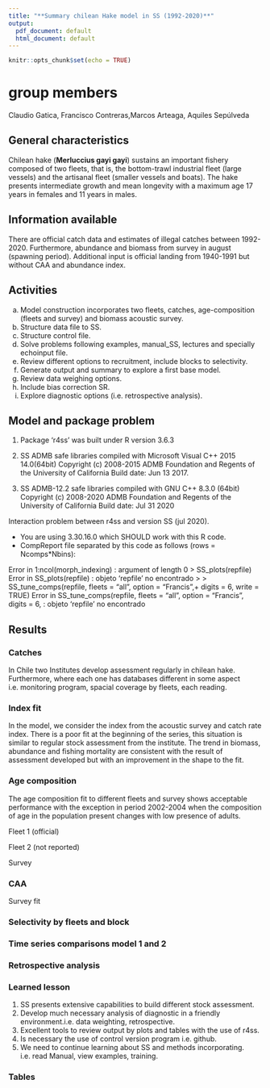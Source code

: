 ```yaml
---
title: "**Summary chilean Hake model in SS (1992-2020)**"
output:
  pdf_document: default
  html_document: default
---
```


```r
knitr::opts_chunk$set(echo = TRUE)
```
# group members
Claudio Gatica, Francisco Contreras,Marcos Arteaga, Aquiles Sepúlveda 

## General characteristics

Chilean hake (**Merluccius gayi gayi**) sustains an important fishery composed of two fleets, that is, the bottom-trawl industrial fleet (large vessels) and the artisanal fleet (smaller vessels and boats). The hake presents intermediate growth and mean longevity with a maximum age 17 years in females and 11 years in males.

## Information available

There are official catch data and estimates of illegal catches between 1992-2020. Furthermore, abundance and biomass from survey in august (spawning period). Additional input is official landing from 1940-1991 but without CAA and abundance index.

\begin{figure}[htbp]
\centering
\includegraphics[height=4in,width=5in]{c:/CEGM/ACTIVIDADES 2020/SS3uw/materialcurso/SSChile/model1/plots/data_plot2.png}
\caption{Data chilean hake (1992-2010)}
\end{figure}

\begin{figure}[htbp]
\centering
\includegraphics[height=4in,width=5in]{c:/CEGM/ACTIVIDADES 2020/SS3uw/materialcurso/SSChile/model2/plots/data_plot2.png}
\caption{Data chilean hake (1940-2010)}
\end{figure}

\newpage

## Activities

a. Model construction incorporates two fleets, catches, age-composition (fleets and survey) and biomass acoustic survey.
b. Structure data file to SS.
c. Structure control file.
d. Solve problems following examples, manual_SS, lectures and specially echoinput file.
e. Review different options to recruitment, include blocks to selectivity.
f. Generate output and summary to explore a first base model.
e. Review data weighing options.
g. Include bias correction SR.
f. Explore diagnostic options (i.e. retrospective analysis).

\newpage

## Model and package problem

1. Package ‘r4ss’ was built under R version 3.6.3 

2. SS ADMB safe libraries compiled with Microsoft Visual C++ 2015 14.0(64bit)
Copyright (c) 2008-2015 ADMB Foundation and Regents of the University of California
Build date: Jun 13 2017.

3. SS ADMB-12.2 safe libraries compiled with GNU C++ 8.3.0 (64bit)
Copyright (c) 2008-2020 ADMB Foundation and Regents of the University of California
Build date: Jul 31 2020

Interaction problem between r4ss and version SS (jul 2020).

* You are using 3.30.16.0 which SHOULD work with this R code.
* CompReport file separated by this code as follows (rows = Ncomps*Nbins):

Error in 1:ncol(morph_indexing) : argument of length 0
> SS_plots(repfile)
Error in SS_plots(repfile) : objeto 'repfile' no encontrado
> 
> SS_tune_comps(repfile, fleets = "all", option = "Francis",+ digits = 6, write = TRUE)
Error in SS_tune_comps(repfile, fleets = "all", option = "Francis", digits = 6,  : 
  objeto 'repfile' no encontrado

\newpage

## Results
### Catches 

In Chile two Institutes develop assessment regularly in chilean hake. Furthermore, where each one has databases different in some aspect i.e. monitoring program, spacial coverage by fleets, each reading.

\begin{figure}[htbp]
\centering
\includegraphics[height=6in,width=6in]{c:/CEGM/ACTIVIDADES 2020/SS3uw/materialcurso/SSChile/model2/plots/catch2 landings stacked.png}
\label{Lading 1940-2020}
\end{figure}

\newpage

### Index fit

In the model, we consider the index from the acoustic survey and catch rate index. There is a poor fit at the beginning of the series, this situation is similar to regular stock assessment from the institute. The trend in biomass, abundance and fishing mortality are consistent with the result of assessment developed but with an improvement in the shape to the fit. 

\begin{figure}[htbp]
\centering
\includegraphics[height=4in,width=4in]{c:/CEGM/ACTIVIDADES 2020/SS3uw/materialcurso/SSChile/model1/plots/index2_cpuefit_PESQUERIA1.png}
\label{catch rate 1997-2020}
\end{figure}

\begin{figure}[htbp]
\centering
\includegraphics[height=4in,width=4in]{c:/CEGM/ACTIVIDADES 2020/SS3uw/materialcurso/SSChile/model1/plots/index2_cpuefit_CRUCERO.png}
\label{Acoustic survey 1993-2020}
\end{figure}

\newpage

### Age composition

The age composition fit to different fleets and survey shows acceptable performance with the exception in period 2002-2004 when the composition of age in the population present changes with low presence of adults.

Fleet 1 (official)

\begin{figure}[htbp]
\centering
\includegraphics[height=4in,width=4in]{c:/CEGM/ACTIVIDADES 2020/SS3uw/materialcurso/merlumod/mod1/plots/comp_agefit_data_weighting_TA1.8_PESQUERIA1.png}
\end{figure}

Fleet 2 (not reported)

\begin{figure}[htbp]
\centering
\includegraphics[height=4in,width=4in]{c:/CEGM/ACTIVIDADES 2020/SS3uw/materialcurso/merlumod/mod1/plots/comp_agefit_data_weighting_TA1.8_PESQUERIA2.png}
\end{figure}

\newpage

Survey

\begin{figure}[htbp]
\centering
\includegraphics[height=4in,width=4in]{c:/CEGM/ACTIVIDADES 2020/SS3uw/materialcurso/merlumod/mod1/plots/comp_agefit_data_weighting_TA1.8_CRUCERO.png}
\end{figure}

### CAA

Survey fit

\begin{figure}[htbp]
\centering
\includegraphics[height=4in,width=4in]{c:/CEGM/ACTIVIDADES 2020/SS3uw/materialcurso/merlumod/mod1/plots/comp_agefit_flt2mkt0.png}
\end{figure}

\newpage

### Selectivity by fleets and block

\begin{figure}[htbp]
\centering
\includegraphics[height=4in,width=4in]{c:/CEGM/ACTIVIDADES 2020/SS3uw/materialcurso/merlumod/mod1/plots/sel02_multiple_fleets_age2.png}
\label{Fleet selectivity and survey}
\end{figure}

\begin{figure}[htbp]
\centering
\includegraphics[height=4in,width=4in]{c:/CEGM/ACTIVIDADES 2020/SS3uw/materialcurso/merlumod/mod1/plots/sel11_timevary_surf_flt1sex1.png}
\label{Selectivity by blocks}
\end{figure}


\newpage

### Time series comparisons model 1 and 2 

\begin{figure}[htbp]
\centering
\includegraphics[height=4in,width=4in]{c:/CEGM/ACTIVIDADES 2020/SS3uw/materialcurso/SSChile/compara1_2/compare10_recruits_uncertainty.png}
\end{figure}

\begin{figure}[htbp]
\centering
\includegraphics[height=4in,width=4in]{c:/CEGM/ACTIVIDADES 2020/SS3uw/materialcurso/SSChile/compara1_2/compare8_Fvalue_uncertainty.png}
\end{figure}

\newpage

### Retrospective analysis

\begin{figure}[htbp]
\centering
\includegraphics[height=5in,width=5in]{c:/CEGM/ACTIVIDADES 2020/SS3uw/materialcurso/merlumod/mod1/comparador/compare8_Fvalue_uncertainty.png}
\end{figure}

### Learned lesson

1. SS presents extensive capabilities to build different stock assessment.
2. Develop much necessary analysis of diagnostic in a friendly environment.i.e. data weighting, retrospective.
3. Excellent tools to review output by plots and tables with the use of r4ss.
4. Is necessary the use of control version program i.e. github.
5. We need to continue learning about SS and methods incorporating. i.e. read Manual, view examples, training.

### Tables 

\begin{table}[ht]
\centering
\begin{tabular}{rlrr}
  \hline
 & Label & model1 & model2 \\ 
  \hline
1 & TOTAL\_like & 342.90 & 301.78 \\ 
  2 & Survey\_like & 53.98 & 24.86 \\ 
  3 & Age\_comp\_like & 273.39 & 262.42 \\ 
  4 & Parm\_priors\_like & 1.42 & 1.56 \\ 
  5 & Recr\_Virgin\_billions & 1.36 & 0.74 \\ 
  6 & SR\_LN(R0) & 14.13 & 13.51 \\ 
  7 & SR\_RkrPower\_steep & 0.63 & 0.82 \\ 
  8 & NatM\_p\_1\_Fem\_GP\_1 & 0.30 & 0.21 \\ 
  9 & L\_at\_Amax\_Fem\_GP\_1 & 65.00 & 65.00 \\ 
  10 & VonBert\_K\_Fem\_GP\_1 & 0.15 & 0.15 \\ 
  11 & SSB\_Virgin\_thousand\_mt & 1772.99 & 1793.26 \\ 
  12 & Bratio\_2017 & 0.87 & 0.58 \\ 
  13 & SPRratio\_2016 & 0.56 & 0.90 \\ 
   \hline
\end{tabular}
\end{table}

